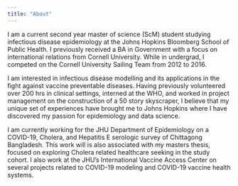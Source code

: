 ```yaml
---
title: "About"
---
```


I am a current second year master of science (ScM) student studying infectious disease epidemiology at the Johns Hopkins Bloomberg School of Public Health. I previously received a BA in Government with a focus on international relations from Cornell University. While in undergrad, I competed on the Cornell University Sailing Team from 2012 to 2016.  

I am interested in infectious disease modelling and its applications in the fight against vaccine preventable diseases. Having previously volunteered over 200 hrs in clinical settings, interned at the WHO, and worked in project management on the construction of a 50 story skyscraper, I believe that my unique set of experiences have brought me to Johns Hopkins where I have discovered my passion for epidemiology and data science.

I am currently working for the JHU Department of Epidemiology on a COVID-19, Cholera, and Hepatitis E serologic survey of Chittagong Bangladesh. This work will is also associated with my masters thesis, focused on exploring Cholera related healthcare seeking in the study cohort. I also work at the JHU's International Vaccine Access Center on several projects related to COVID-19 modeling and COVID-19 vaccine health systems. 